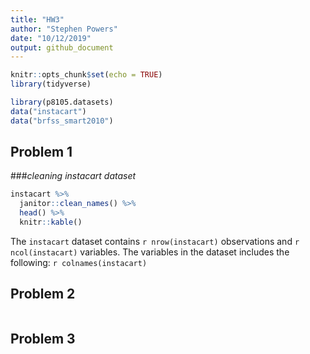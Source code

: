 ```yaml
---
title: "HW3"
author: "Stephen Powers"
date: "10/12/2019"
output: github_document
---
```


```r
knitr::opts_chunk$set(echo = TRUE)
library(tidyverse)
```



```r
library(p8105.datasets)
data("instacart")
data("brfss_smart2010")
```

## Problem 1

###*cleaning instacart dataset*

```r
instacart %>% 
  janitor::clean_names() %>% 
  head() %>% 
  knitr::kable()
```

The `instacart` dataset contains `r nrow(instacart)` observations and `r ncol(instacart)` variables. The variables in the dataset includes the following: `r colnames(instacart)`


## Problem 2


```r

```


## Problem 3


```r

```


